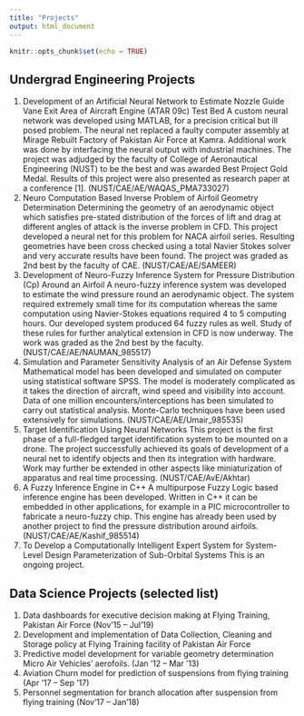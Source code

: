```yaml
---
title: "Projects"
output: html_document
---
```


```r
knitr::opts_chunk$set(echo = TRUE)
```

## Undergrad Engineering Projects  
1.	Development of an Artificial Neural Network to Estimate Nozzle Guide Vane Exit Area of Aircraft Engine (ATAR 09c) Test Bed 
A custom neural network was developed using MATLAB, for a precision critical but ill posed problem. The neural net replaced a faulty computer assembly at Mirage Rebuilt Factory of Pakistan Air Force at Kamra. Additional work was done by interfacing the neural output with industrial machines. The project was adjudged by the faculty of College of Aeronautical Engineering (NUST) to be the best and was awarded Best Project Gold Medal. Results of this project were also presented as research paper at a conference [1]. (NUST/CAE/AE/WAQAS_PMA733027)
2.	Neuro Computation Based Inverse Problem of Airfoil Geometry Determination
Determining the geometry of an aerodynamic object which satisfies pre-stated distribution of the forces of lift and drag at different angles of attack is the inverse problem in CFD. This project developed a neural net for this problem for NACA airfoil series. Resulting geometries have been cross checked using a total Navier Stokes solver and very accurate results have been found. The project was graded as 2nd best by the faculty of CAE. (NUST/CAE/AE/SAMEER)
3.	Development of Neuro-Fuzzy Inference System for Pressure Distribution (Cp) Around an Airfoil
A neuro-fuzzy inference system was developed to estimate the wind pressure round an aerodynamic object. The system required extremely small time for its computation whereas the same computation using Navier-Stokes equations required 4 to 5 computing hours. Our developed system produced 64 fuzzy rules as well. Study of these rules for further analytical extension in CFD is now underway. The work was graded as the 2nd best by the faculty. (NUST/CAE/AE/NAUMAN_985517)
4.	Simulation and Parameter Sensitivity Analysis of an Air Defense System
Mathematical model has been developed and simulated on computer using statistical software SPSS. The model is moderately complicated as it takes the direction of aircraft, wind speed and visibility into account. Data of one million encounters/interceptions has been simulated to carry out statistical analysis. Monte-Carlo techniques have been used extensively for simulations. (NUST/CAE/AE/Umair_985535)
5.	Target Identification Using Neural Networks
This project is the first phase of a full-fledged target identification system to be mounted on a drone. The project successfully achieved its goals of development of a neural net to identify objects and then its integration with hardware. Work may further be extended in other aspects like miniaturization of apparatus and real time processing. (NUST/CAE/AvE/Akhtar)
6.	A Fuzzy Inference Engine in C++
A multipurpose Fuzzy Logic based inference engine has been developed. Written in C++ it can be embedded in other applications, for example in a PIC microcontroller to fabricate a neuro-fuzzy chip. This engine has already been used by another project to find the pressure distribution around airfoils. (NUST/CAE/AE/Kashif_985514)
7.	To Develop a Computationally Intelligent Expert System for System-Level Design Parameterization of Sub-Orbital Systems This is an ongoing project.   

## Data Science Projects (selected list)  
1.	Data dashboards for executive decision making at Flying Training, Pakistan Air Force (Nov’15 – Jul’19) 
2.	Development and implementation of Data Collection, Cleaning and Storage policy at Flying Training facility of Pakistan Air Force
3.	Predictive model development for variable geometry determination Micro Air Vehicles’ aerofoils. (Jan ’12 – Mar ’13)
4.	Aviation Churn model for prediction of suspensions from flying training (Apr ’17 – Sep ’17)
5.	Personnel segmentation for branch allocation after suspension from flying training (Nov’17 – Jan’18)
